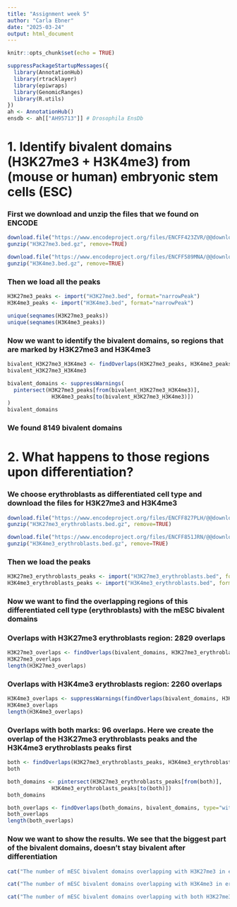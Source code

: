 ---
title: "Assignment week 5"
author: "Carla Ebner"
date: "2025-03-24"
output: html_document
---

```{r setup, include=FALSE}
knitr::opts_chunk$set(echo = TRUE)
```


```{r}
suppressPackageStartupMessages({
  library(AnnotationHub)
  library(rtracklayer)
  library(epiwraps)
  library(GenomicRanges)
  library(R.utils)
})
ah <- AnnotationHub()
ensdb <- ah[["AH95713"]] # Drosophila EnsDb
```


# 1. Identify bivalent domains (H3K27me3 + H3K4me3) from (mouse or human) embryonic stem cells (ESC)
### First we download and unzip the files that we found on ENCODE


```{R}
download.file("https://www.encodeproject.org/files/ENCFF423ZVR/@@download/ENCFF423ZVR.bed.gz", "H3K27me3.bed.gz")
gunzip("H3K27me3.bed.gz", remove=TRUE)
```

```{R}
download.file("https://www.encodeproject.org/files/ENCFF589MNA/@@download/ENCFF589MNA.bed.gz", "H3K4me3.bed.gz")
gunzip("H3K4me3.bed.gz", remove=TRUE)
```
### Then we load all the peaks

```{R}
H3K27me3_peaks <- import("H3K27me3.bed", format="narrowPeak")
H3K4me3_peaks <- import("H3K4me3.bed", format="narrowPeak")
```

```{R}
unique(seqnames(H3K27me3_peaks))
unique(seqnames(H3K4me3_peaks))
```

### Now we want to identify the bivalent domains, so regions that are marked by H3K27me3 and H3K4me3 

```{R}
bivalent_H3K27me3_H3K4me3 <- findOverlaps(H3K27me3_peaks, H3K4me3_peaks, type="within")
bivalent_H3K27me3_H3K4me3
```


```{R}
bivalent_domains <- suppressWarnings(
  pintersect(H3K27me3_peaks[from(bivalent_H3K27me3_H3K4me3)], 
              H3K4me3_peaks[to(bivalent_H3K27me3_H3K4me3)])
)
bivalent_domains
```
### We found 8149 bivalent domains

# 2. What happens to those regions upon differentiation?
### We choose erythroblasts as differentiated cell type and download the files for H3K27me3 and H3K4me3 

```{R}
download.file("https://www.encodeproject.org/files/ENCFF827PLH/@@download/ENCFF827PLH.bed.gz", "H3K27me3_erythroblasts.bed.gz")
gunzip("H3K27me3_erythroblasts.bed.gz", remove=TRUE)
```

```{R}
download.file("https://www.encodeproject.org/files/ENCFF851JRN/@@download/ENCFF851JRN.bed.gz", "H3K4me3_erythroblasts.bed.gz")
gunzip("H3K4me3_erythroblasts.bed.gz", remove=TRUE)
```

### Then we load the peaks

```{R}
H3K27me3_erythroblasts_peaks <- import("H3K27me3_erythroblasts.bed", format="narrowPeak")
H3K4me3_erythroblasts_peaks <- import("H3K4me3_erythroblasts.bed", format="narrowPeak")
```

### Now we want to find the overlapping regions of this differentiated cell type (erythroblasts) with the mESC bivalent domains
### Overlaps with H3K27me3 erythroblasts region: 2829 overlaps

```{R}
H3K27me3_overlaps <- findOverlaps(bivalent_domains, H3K27me3_erythroblasts_peaks, type="within")
H3K27me3_overlaps
length(H3K27me3_overlaps)
```

### Overlaps with H3K4me3 erythroblasts region: 2260 overlaps

```{R}
H3K4me3_overlaps <- suppressWarnings(findOverlaps(bivalent_domains, H3K4me3_erythroblasts_peaks, type="within"))
H3K4me3_overlaps
length(H3K4me3_overlaps)
```

### Overlaps with both marks: 96 overlaps. Here we create the overlap of the H3K27me3 erythroblasts peaks and the H3K4me3 erythroblasts peaks first

```{R}
both <- findOverlaps(H3K27me3_erythroblasts_peaks, H3K4me3_erythroblasts_peaks, type="within")
both
```

```{R}
both_domains <- pintersect(H3K27me3_erythroblasts_peaks[from(both)], 
              H3K4me3_erythroblasts_peaks[to(both)])
both_domains
```


```{R}
both_overlaps <- findOverlaps(both_domains, bivalent_domains, type="within")
both_overlaps
length(both_overlaps)
```
### Now we want to show the results. We see that the biggest part of the bivalent domains, doesn't stay bivalent after differentiation

```{R}
cat("The number of mESC bivalent domains overlapping with H3K27me3 in erythroblasts is:", length(H3K27me3_overlaps), "\n") 

cat("The number of mESC bivalent domains overlapping with H3K4me3 in erythroblasts is:", length(H3K4me3_overlaps), "\n") 

cat("The number of mESC bivalent domains overlapping with both H3K27me3 and H3K4me3 in erythroblasts is:", length(both_overlaps), "\n") 
```


